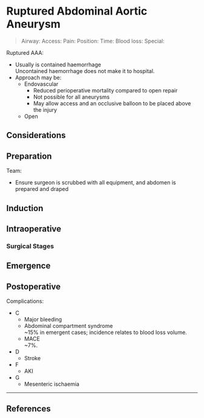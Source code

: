 # Ruptured Abdominal Aortic Aneurysm


>Airway: 
>Access: 
>Pain: 
>Position:
>Time: 
>Blood loss:
>Special:


Ruptured AAA:

* Usually is contained haemorrhage  
Uncontained haemorrhage does not make it to hospital.
* Approach may be:
	* Endovascular
		* Reduced perioperative mortality compared to open repair
		* Not possible for all aneurysms
		* May allow access and an occlusive balloon to be placed above the injury
	* Open

## Considerations

## Preparation

Team:

* Ensure surgeon is scrubbed with all equipment, and abdomen is prepared and draped

## Induction

## Intraoperative

### Surgical Stages

## Emergence

## Postoperative

Complications:

* C
	* Major bleeding
	* Abdominal compartment syndrome\
	~15% in emergent cases; incidence relates to blood loss volume.
	* MACE\
	~7%.
* D
	* Stroke
* F
	* AKI
* G
	* Mesenteric ischaemia

---

## References
